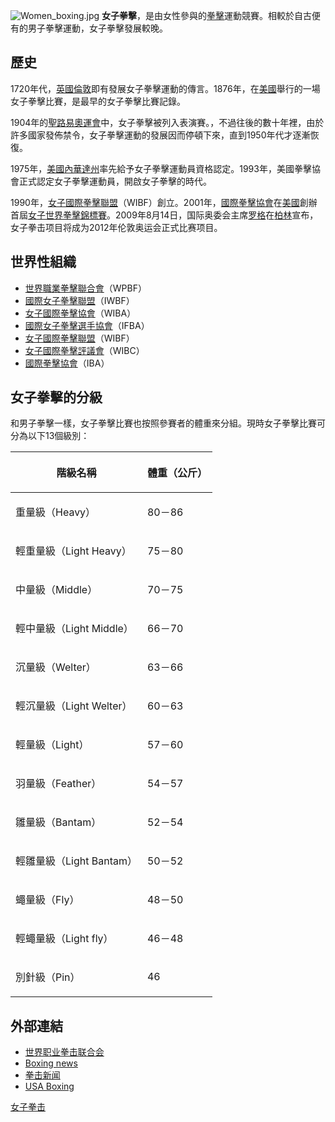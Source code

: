 {{Infobox 武術
|image = LuciaRijker.jpg
|imagecaption =[[Lucia_Rijker|Lucia Rijker]] and Jane Couch boxing, 2003
|name = Boxing| aka = Pugilism
|focus = [[Punch_(combat)|Punching]], [[Strike_(attack)|Striking]]
|country = 
|olympic = Yes, as of the [[2012年夏季奥林匹克运动会|2012 Olympics]]
}}

[[File:Women_boxing.jpg|thumb]]
'''女子拳擊'''，是由女性參與的[[拳擊|拳擊]]運動競賽。相較於自古便有的男子拳擊運動，女子拳擊發展較晚。

== 歷史 ==
1720年代，[[英國|英國]][[倫敦|倫敦]]即有發展女子拳擊運動的傳言。1876年，在[[美國|美國]]舉行的一場女子拳擊比賽，是最早的女子拳擊比賽記錄。

1904年的[[聖路易奧運會|聖路易奧運會]]中，女子拳擊被列入表演賽。，不過往後的數十年裡，由於許多國家發佈禁令，女子拳擊運動的發展因而停頓下來，直到1950年代才逐漸恢復。

1975年，[[美國|美國]][[內華達州|內華達州]]率先給予女子拳擊運動員資格認定。1993年，美國拳擊協會正式認定女子拳擊運動員，開啟女子拳擊的時代。

1990年，[[女子國際拳擊聯盟|女子國際拳擊聯盟]]（WIBF）創立。2001年，[[國際拳擊協會|國際拳擊協會]]在[[美國|美國]]創辦首屆[[女子世界拳擊錦標賽|女子世界拳擊錦標賽]]。2009年8月14日，国际奥委会主席[[罗格|罗格]]在[[柏林|柏林]]宣布，女子拳击项目将成为2012年伦敦奥运会正式比赛项目。

== 世界性組織 ==
* [[世界職業拳擊聯合會|世界職業拳擊聯合會]]（WPBF）
* [[國際女子拳擊聯盟|國際女子拳擊聯盟]]（IWBF）
* [[女子國際拳擊協會|女子國際拳擊協會]]（WIBA）
* [[國際女子拳擊選手協會|國際女子拳擊選手協會]]（IFBA）
* [[女子國際拳擊聯盟|女子國際拳擊聯盟]]（WIBF）
* [[女子國際拳擊評議會|女子國際拳擊評議會]]（WIBC）
* [[國際拳擊協會|國際拳擊協會]]（IBA）

== 女子拳擊的分級 ==
和男子拳擊一樣，女子拳擊比賽也按照參賽者的體重來分組。現時女子拳擊比賽可分為以下13個級別：

{| class="wikitable" style="text-align:center;"
!階級名稱!!體重（公斤）
|-
|重量級（Heavy）||80－86
|-
|輕重量級（Light Heavy）||75－80
|-
|中量級（Middle）||70－75
|-
|輕中量級（Light Middle）||66－70
|-
|沉量級（Welter）||63－66
|-
|輕沉量級（Light Welter）||60－63
|-
|輕量級（Light）||57－60
|-
|羽量級（Feather）||54－57
|-
|雛量級（Bantam）||52－54
|-
|輕雛量級（Light Bantam）||50－52
|-
|蠅量級（Fly）||48－50
|-
|輕蠅量級（Light fly）||46－48
|-
|別針級（Pin）||46
|}

== 外部連結 ==
{{commons category|Women's boxing}}
* [https://web.archive.org/web/20130727120006/http://www.wpbf-usbc.org/ 世界职业拳击联合会]
* [https://web.archive.org/web/20180218210317/http://www.boxing-news.org/ Boxing news]
* [https://web.archive.org/web/20091216181259/http://boxingreport.net/news.html 拳击新闻]
* [http://www.usaboxing.org/ USA Boxing]{{Wayback|url=http://www.usaboxing.org/ |date=20090830002212 }}

{{體育小作品}}
{{女子體育}}
[[Category:女子拳击|]]